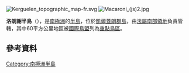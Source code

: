 [[Image:Kerguelen_topographic_map-fr.svg|thumb]]
[[Image:Macaroni_(js)2.jpg|thumb]]

'''洛朗謝半島'''（{{lang-fr|Péninsule Loranchet}}），是[[南極洲|南極洲]]的[[半島|半島]]，位於[[凱爾蓋朗群島|凱爾蓋朗群島]]，由[[法屬南部領地|法屬南部領地]]負責管轄，其中60平方公里地區被[[國際鳥盟|國際鳥盟]]列為[[重點鳥區|重點鳥區]]。

==參考資料==
{{usgs-gazetteer}}

{{法属南部领地的重点鸟区}}

{{Antarctica-geo-stub}}
[[Category:南極洲半島|Category:南極洲半島]]